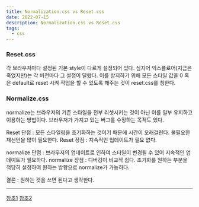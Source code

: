 ```yaml
---
title: Normalization.css vs Reset.css
date: 2022-07-15
description: Normalization.css vs Reset.css
tags:
  - css
---
```


### Reset.css

 각 브라우저마다 설정된 기본 style이 다르게 설정되어 있다. 심지어 익스플로어(지금은 죽었지만)는 각 버전마다 그 설정이 달랐다. 이를 방지하기 위해 모든 스타일 값을 0 혹은 default로 reset 시켜 작업을 할 수 있도록 해주는 것이 reset.css를 칭한다.


### Normalize.css

 normalize는 브라우저의 기존 스타일을 전부 리셋시키는 것이 아닌 이를 일부 유지하고 이용하는 방법이다. 브라우저가 가지고 있는 버그를 수정하는 목적도 있다.

Reset 단점 : 모든 스타일링을 초기화하는 것이기 때문에 시간이 오래걸린다. 불필요한 재선언을 많이 필요한다.
Reset 장점 : 지속적인 업데이트가 필요 없다.

normalize 단점 : 브라우저의 업데이트로 인하여 스타일이 변경될 수 있어 지속적인 업데이트가 필요하다.
normalize 장점 : 디버깅이 비교적 쉽다. 초기화를 원하는 부분을 적당히 설정하여 원하는 방향으로 normalize가 가능하다.

결론 : 원하는 것을 쓰면 된다고 생각한다.


---

[참조1](https://elad.medium.com/normalize-css-or-css-reset-9d75175c5d1e)
[참조2](https://www.geeksforgeeks.org/difference-between-resetting-and-normalizing-in-css/)
